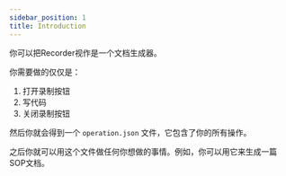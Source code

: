 ```yaml
---
sidebar_position: 1
title: Introduction
---
```


你可以把Recorder视作是一个文档生成器。

你需要做的仅仅是：
1. 打开录制按钮
2. 写代码
3. 关闭录制按钮

然后你就会得到一个 `operation.json` 文件，它包含了你的所有操作。

之后你就可以用这个文件做任何你想做的事情。例如，你可以用它来生成一篇SOP文档。